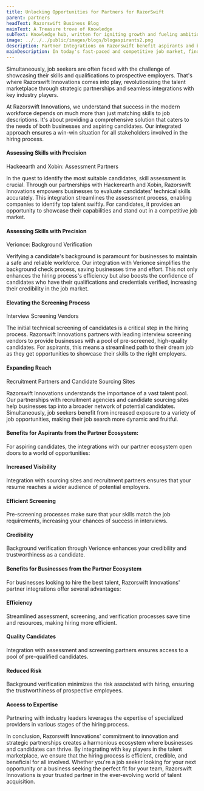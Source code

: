 ```yaml
---
title: Unlocking Opportunities for Partners for RazorSwift
parent: partners
headText: Razorswift Business Blog
mainText: A Treasure trove of Knowledge
subText: Knowledge hub, written for igniting growth and fueling ambitions
image: ../../../public/images/blogs/blogaspirants2.png
description: Partner Integrations on Razorswift benefit aspirants and business’ and create a robust talent Marketplace.
mainDescription: In today's fast-paced and competitive job market, finding the right talent can be a daunting task for businesses.
---
```


Simultaneously, job seekers are often faced with the challenge of showcasing their skills and qualifications to prospective employers. That's where Razorswift Innovations comes into play, revolutionizing the talent marketplace through strategic partnerships and seamless integrations with key industry players.

At Razorswift Innovations, we understand that success in the modern workforce depends on much more than just matching skills to job descriptions. It's about providing a comprehensive solution that caters to the needs of both businesses and aspiring candidates. Our integrated approach ensures a win-win situation for all stakeholders involved in the hiring process.

#### Assessing Skills with Precision

Hackeearth and Xobin: Assessment Partners

In the quest to identify the most suitable candidates, skill assessment is crucial. Through our partnerships with Hackerearth and Xobin, Razorswift Innovations empowers businesses to evaluate candidates' technical skills accurately. This integration streamlines the assessment process, enabling companies to identify top talent swiftly. For candidates, it provides an opportunity to showcase their capabilities and stand out in a competitive job market.

#### Assessing Skills with Precision

Verionce: Background Verification

Verifying a candidate's background is paramount for businesses to maintain a safe and reliable workforce. Our integration with Verionce simplifies the background check process, saving businesses time and effort. This not only enhances the hiring process's efficiency but also boosts the confidence of candidates who have their qualifications and credentials verified, increasing their credibility in the job market.

#### Elevating the Screening Process

Interview Screening Vendors

The initial technical screening of candidates is a critical step in the hiring process. Razorswift Innovations partners with leading interview screening vendors to provide businesses with a pool of pre-screened, high-quality candidates. For aspirants, this means a streamlined path to their dream job as they get opportunities to showcase their skills to the right employers.

#### Expanding Reach

Recruitment Partners and Candidate Sourcing Sites

Razorswift Innovations understands the importance of a vast talent pool. Our partnerships with recruitment agencies and candidate sourcing sites help businesses tap into a broader network of potential candidates. Simultaneously, job seekers benefit from increased exposure to a variety of job opportunities, making their job search more dynamic and fruitful.

#### Benefits for Aspirants from the Partner Ecosystem:

For aspiring candidates, the integrations with our partner ecosystem open doors to a world of opportunities:

#### Increased Visibility

Integration with sourcing sites and recruitment partners ensures that your resume reaches a wider audience of potential employers.

#### Efficient Screening

Pre-screening processes make sure that your skills match the job requirements, increasing your chances of success in interviews.

#### Credibility

Background verification through Verionce enhances your credibility and trustworthiness as a candidate.

#### Benefits for Businesses from the Partner Ecosystem

For businesses looking to hire the best talent, Razorswift Innovations' partner integrations offer several advantages:

#### Efficiency

Streamlined assessment, screening, and verification processes save time and resources, making hiring more efficient.

#### Quality Candidates

Integration with assessment and screening partners ensures access to a pool of pre-qualified candidates.

#### Reduced Risk

Background verification minimizes the risk associated with hiring, ensuring the trustworthiness of prospective employees.

#### Access to Expertise

Partnering with industry leaders leverages the expertise of specialized providers in various stages of the hiring process.

In conclusion, Razorswift Innovations' commitment to innovation and strategic partnerships creates a harmonious ecosystem where businesses and candidates can thrive. By integrating with key players in the talent marketplace, we ensure that the hiring process is efficient, credible, and beneficial for all involved. Whether you're a job seeker looking for your next opportunity or a business seeking the perfect fit for your team, Razorswift Innovations is your trusted partner in the ever-evolving world of talent acquisition.
